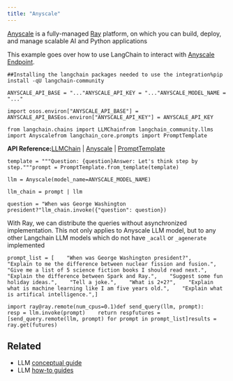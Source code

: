 ```yaml
---
title: "Anyscale"
---
```


[Anyscale](https://www.anyscale.com/) is a fully-managed [Ray](https://www.ray.io/) platform, on which you can build, deploy, and manage scalable AI and Python applications

This example goes over how to use LangChain to interact with [Anyscale Endpoint](https://app.endpoints.anyscale.com/).

```
##Installing the langchain packages needed to use the integration%pip install -qU langchain-community
```

```
ANYSCALE_API_BASE = "..."ANYSCALE_API_KEY = "..."ANYSCALE_MODEL_NAME = "..."
```

```
import osos.environ["ANYSCALE_API_BASE"] = ANYSCALE_API_BASEos.environ["ANYSCALE_API_KEY"] = ANYSCALE_API_KEY
```

```
from langchain.chains import LLMChainfrom langchain_community.llms import Anyscalefrom langchain_core.prompts import PromptTemplate
```

**API Reference:**[LLMChain](https://python.langchain.com/api_reference/langchain/chains/langchain.chains.llm.LLMChain.html) | [Anyscale](https://python.langchain.com/api_reference/community/llms/langchain_community.llms.anyscale.Anyscale.html) | [PromptTemplate](https://python.langchain.com/api_reference/core/prompts/langchain_core.prompts.prompt.PromptTemplate.html)

```
template = """Question: {question}Answer: Let's think step by step."""prompt = PromptTemplate.from_template(template)
```

```
llm = Anyscale(model_name=ANYSCALE_MODEL_NAME)
```

```
llm_chain = prompt | llm
```

```
question = "When was George Washington president?"llm_chain.invoke({"question": question})
```

With Ray, we can distribute the queries without asynchronized implementation. This not only applies to Anyscale LLM model, but to any other Langchain LLM models which do not have `_acall` or `_agenerate` implemented

```
prompt_list = [    "When was George Washington president?",    "Explain to me the difference between nuclear fission and fusion.",    "Give me a list of 5 science fiction books I should read next.",    "Explain the difference between Spark and Ray.",    "Suggest some fun holiday ideas.",    "Tell a joke.",    "What is 2+2?",    "Explain what is machine learning like I am five years old.",    "Explain what is artifical intelligence.",]
```

```
import ray@ray.remote(num_cpus=0.1)def send_query(llm, prompt):    resp = llm.invoke(prompt)    return respfutures = [send_query.remote(llm, prompt) for prompt in prompt_list]results = ray.get(futures)
```

## Related

* LLM [conceptual guide](/oss/concepts/text_llms)
* LLM [how-to guides](/oss/how_to/#llms)
